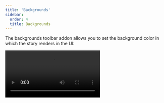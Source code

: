 ```yaml
---
title: 'Backgrounds'
sidebar:
  order: 4
  title: Backgrounds
---
```


The backgrounds toolbar addon allows you to set the background color in which the story renders in the UI:

<Video src="../_assets/essentials/addon-backgrounds-optimized.mp4" />

## Configuration

By default, the backgrounds toolbar includes a light and dark background.

But you're not restricted to these backgrounds, you can configure your own set of colors with the `parameters.backgrounds` [parameter](../writing-stories/parameters.mdx) in your [`.storybook/preview.js`](../configure/overview.mdx#configure-story-rendering):

{/* prettier-ignore-start */}

<CodeSnippets path="storybook-preview-configure-background-colors.md" />

{/* prettier-ignore-end */}

If you define the `default` property, the addon will apply it to all stories. Otherwise, it's only listed as an available color.

### Extending the configuration

You can also define backgrounds per-component or per-story basis through [parameter inheritance](../writing-stories/parameters.mdx#component-parameters):

{/* prettier-ignore-start */}

<CodeSnippets path="storybook-addon-backgrounds-configure-backgrounds.md" />

{/* prettier-ignore-end */}

You can also override a single key on the `backgrounds` parameter, for instance, to set a different default value for a particular story:

{/* prettier-ignore-start */}

<CodeSnippets path="storybook-addon-backgrounds-override-background-color.md" />

{/* prettier-ignore-end */}

### Disable backgrounds

If you want to disable backgrounds in a story, you can do so by setting the `backgrounds` parameter like so:

{/* prettier-ignore-start */}

<CodeSnippets path="storybook-addon-backgrounds-disable-backgrounds.md" />

{/* prettier-ignore-end */}

## Grid

Backgrounds toolbar also includes a Grid selector. This way, you can quickly see if your components are aligned.

You don't need additional configuration to get started. But its properties are fully customizable, if you don't supply any value to any of its properties, they'll default to the following values:

{/* prettier-ignore-start */}

<CodeSnippets path="storybook-addon-backgrounds-configure-grid.md" />

{/* prettier-ignore-end */}

### Disable the grid

If you need to disable the grid for a specific story, set the `backgrounds` parameter to the following:

{/* prettier-ignore-start */}

<CodeSnippets path="storybook-addon-backgrounds-disable-grid.md" />

{/* prettier-ignore-end */}
